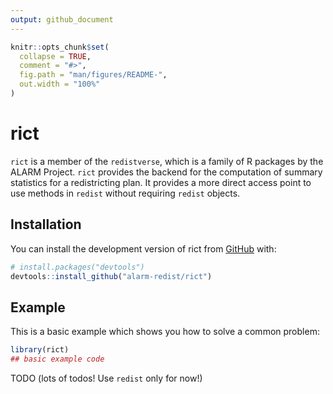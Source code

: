 ```yaml
---
output: github_document
---
```


<!-- README.md is generated from README.Rmd. Please edit that file -->

```r
knitr::opts_chunk$set(
  collapse = TRUE,
  comment = "#>",
  fig.path = "man/figures/README-",
  out.width = "100%"
)
```

# rict

<!-- badges: start -->
<!-- badges: end -->

`rict` is a member of the `redistverse`, which is a family of R packages by the ALARM Project. `rict` provides the backend for the computation of summary statistics for a redistricting plan. It provides a more direct access point to use methods in `redist` without requiring `redist` objects.

## Installation

You can install the development version of rict from [GitHub](https://github.com/) with:

``` r
# install.packages("devtools")
devtools::install_github("alarm-redist/rict")
```

## Example

This is a basic example which shows you how to solve a common problem:

```r
library(rict)
## basic example code
```

TODO (lots of todos! Use `redist` only for now!)
